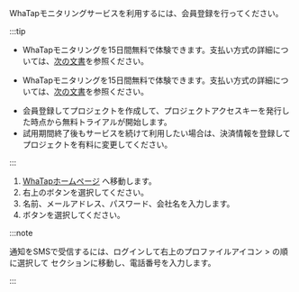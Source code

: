 WhaTapモニタリングサービスを利用するには、会員登録を行ってください。

:::tip

<InDoc product='quick-guide'>

-   WhaTapモニタリングを15日間無料で体験できます。支払い方式の詳細については、[次の文書](management/billing)を参照ください。 

</InDoc>
<Xclude product='quick-guide'>

-   WhaTapモニタリングを15日間無料で体験できます。支払い方式の詳細については、[次の文書](../management/billing)を参照ください。 

</Xclude>

-   会員登録してプロジェクトを作成して、プロジェクトアクセスキーを発行した時点から無料トライアルが開始します。
-   試用期間終了後もサービスを続けて利用したい場合は、決済情報を登録してプロジェクトを有料に変更してください。

:::

1.  [WhaTapホームページ](http://www.whatap.io/) へ移動します。
2.  右上の<Link to='https://www.whatap.io/ko/signup/' target='_blank'><cmdname sid="freetrial" /></Link>ボタンを選択してください。
3.  名前、メールアドレス、パスワード、会社名を入力します。
4.  <cmdname sid="sign_up" className="uitext" />ボタンを選択してください。

:::note

通知をSMSで受信するには、ログインして右上のプロファイルアイコン > <cmdname sid="manage_account_info" className="uitext" />の順に選択して <cmdname sid="account_user_phone" className="uitext" />セクションに移動し、電話番号を入力します。

:::
